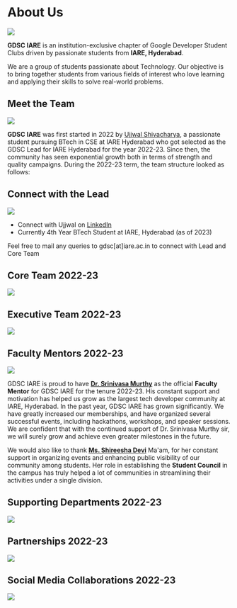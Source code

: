
# About Us
![](../public/images/gdsc_iare.png)

**GDSC IARE** is an institution-exclusive chapter of Google Developer Student Clubs driven by passionate students from **IARE, Hyderabad**. 

We are a group of students passionate about Technology. Our objective is to bring together students from various fields of interest who love learning and applying their skills to solve real-world problems.

## Meet the Team

![](../public/images/team_1.png)


**GDSC IARE** was first started in 2022 by [Ujjwal Shivacharya](https://ujjwalshiva.github.io), a passionate student pursuing BTech in CSE at IARE Hyderabad who got selected as the GDSC Lead for IARE Hyderabad for the year 2022-23. Since then, the community has seen exponential growth both in terms of strength and quality campaigns. During the 2022-23 term, the team structure looked as follows:

## Connect with the Lead

![](../public/images/lead.png)

- Connect with Ujjwal on [LinkedIn](https://www.linkedin.com/in/ujjwalshiva/)
- Currently 4th Year BTech Student at IARE, Hyderabad (as of 2023)

Feel free to mail any queries to gdsc[at]iare.ac.in to connect with Lead and Core Team

## Core Team 2022-23

![](../public/images/core_team.png)

## Executive Team 2022-23

![](../public/images/exec_team.png)

## Faculty Mentors 2022-23

![](../public/images/mentors.png)

GDSC IARE is proud to have [**Dr. Srinivasa Murthy**](https://in.linkedin.com/in/p-l-srinivasa-murthy-36828428) as the  official **Faculty Mentor** for GDSC IARE for the tenure 2022-23. His constant support and motivation has helped us grow as the largest tech developer community at IARE, Hyderabad. In the past year, GDSC IARE has grown significantly. We have greatly increased our memberships, and have organized several successful events, including hackathons, workshops, and speaker sessions. We are confident that with the continued support of Dr. Srinivasa Murthy sir, we will surely grow and achieve even greater milestones in the future.

We would also like to thank [**Ms. Shireesha Devi**](https://in.linkedin.com/in/shireesha-indukuri-674a791a7) Ma'am, for her constant support in organizing events and enhancing public visibility of our community among students. Her role in establishing the **Student Council** in the campus has truly helped a lot of communities in streamlining their activities under a single division.

## Supporting Departments 2022-23

![](../public/images/departments.png)

## Partnerships 2022-23

![](../public/images/partnerships.png)

## Social Media Collaborations 2022-23

![](../public/images/collaborations.png)
